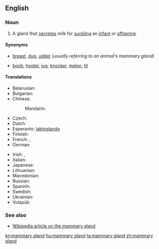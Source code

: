 ==English==
{{wikipedia}}

===Noun===
{{en-noun|head=[[mammary]] [[gland]]}}

# {{anatomy}} A gland that [[secrete]]s milk for [[suckle|suckling]] an [[infant]] or [[offspring]].

====Synonyms====
* {{sense|standard}} [[breast]], [[dug]], [[udder]] (''usually referring to an animal's mammary gland'')
* {{sense|somewhat taboo slang, usually used of a woman's mammary gland}} [[boob]], [[hooter]], [[jug]], [[knocker]], [[melon]], [[tit]]<!--add more if you can think of any-->

====Translations====
{{trans-top|milk-secreting gland}}
* Belarusian: {{t-|be|малочная жалеза|f|tr=malóčnaja žalezá|sc=Cyrl}}
* Bulgarian: {{t-|bg|млечна жлеза|f|tr=mléčna žlezá|sc=Cyrl}}
* Chinese:
*: Mandarin: {{t|cmn|乳腺|tr=rǔxiàn|sc=Hani}}
* Czech: {{t-|cs|mléčná žláza|f}}
* Dutch: {{t-|nl|melkklier|f}}
* Esperanto: [[laktoglando]]
* Finnish: {{t+|fi|maitorauhanen}}
* French: {{t-|fr|glande mammaire|f}}, {{t+|fr|mamelle|f}}
* German: {{t+|de|Milchdrüse|f}}
{{trans-mid}}
* Irish: {{t-|ga|faireog bhainne|f}}, {{t-|ga|faireog mhamach|f}}
* Italian: {{t|it|ghiandola mammaria|f}}
* Japanese: {{t-|ja|乳腺|tr=にゅうせん, nyūsen|sc=Jpan}}
* Lithuanian: {{t-|lt|pieno liauka|f}}
* Macedonian: {{t-|mk|млечна жлезда|f|tr=mléčna žlézda}}
* Russian: {{t+|ru|молочная железа|f|tr=molóčnaja železá|sc=Cyrl}}
* Spanish: {{t-|es|glándula mamaria|f}}
* Swedish: {{t+|sv|mjölkkörtel|c}}
* Ukrainian: {{t-|uk|молочна залоза|f|tr=molóčna zalozá|sc=Cyrl}}
* Volapük: {{t+|vo|dög}}
{{trans-bottom}}

===See also===
* [[w:mammary gland|Wikipedia article on the mammary gland]]

[[kn:mammary gland]]
[[hu:mammary gland]]
[[ta:mammary gland]]
[[zh:mammary gland]]
